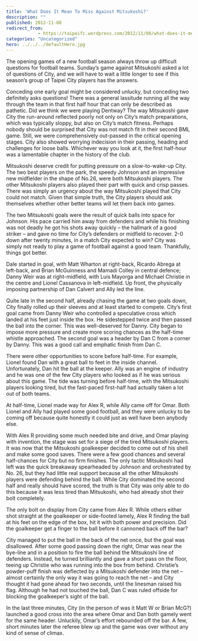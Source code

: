 ```yaml
---
title: 'What Does It Mean To Miss Against Mitsukoshi?'
description: ""
published: 2012-11-08
redirect_from: 
            - https://taipeifc.wordpress.com/2012/11/08/what-does-it-mean-to-miss-against-mitsukoshi/
categories: "Uncategorized"
hero: ../../../defaultHero.jpg
---
```

The opening games of a new football season always throw up difficult questions for football teams. Sunday’s game against Mitsukoshi asked a lot of questions of City, and we will have to wait a little longer to see if this season’s group of Taipei City players has the answers.

Conceding one early goal might be considered unlucky, but conceding two definitely asks questions! There was a general lassitude running all the way through the team in that first half hour that can only be described as pathetic. Did we think we were playing Dentway? The way Mitsukoshi gave City the run-around reflected poorly not only on City’s match preparations, which was typically sloppy, but also on City’s match fitness. Perhaps nobody should be surprised that City was not match fit in their second BML game. Still, we were comprehensively out-passed in the critical opening stages. City also showed worrying indecision in their passing, heading and challenges for loose balls. Whichever way you look at it, the first half-hour was a lamentable chapter in the history of the club.

Mitsukoshi deserve credit for putting pressure on a slow-to-wake-up City. The two best players on the park, the speedy Johnson and an impressive new midfielder in the shape of No.26, were both Mitsukoshi players. The other Mitsukoshi players also played their part with quick and crisp passes. There was simply an urgency about the way Mitsukoshi played that City could not match. Given that simple truth, the City players should ask themselves whether other better teams will let them back into games.

The two Mitsukoshi goals were the result of quick balls into space for Johnson. His pace carried him away from defenders and while his finishing was not deadly he got his shots away quickly – the hallmark of a good striker – and gave no time for City’s defenders or midfield to recover. 2-0 down after twenty minutes, in a match City expected to win? City was simply not ready to play a game of football against a good team. Thankfully, things got better.

Dale started in goal, with Matt Wharton at right-back, Ricardo Abrega at left-back, and Brian McGuinness and Mamadi Colley in central defence; Danny Weir was at right-midfield, with Luis Mayorga and Michael Christie in the centre and Lionel Cassanova in left-midfield. Up front, the physically imposing partnership of Dan Calvert and Ally led the line.

Quite late in the second half, already chasing the game at two goals down, City finally rolled up their sleeves and at least started to compete. City’s first goal came from Danny Weir who controlled a speculative cross which landed at his feet just inside the box. He sidestepped twice and then passed the ball into the corner. This was well-deserved for Danny. City began to impose more pressure and create more scoring chances as the half-time whistle approached. The second goal was a header by Dan C from a corner by Danny. This was a good call and emphatic finish from Dan C.

There were other opportunities to score before half-time. For example, Lionel found Dan with a great ball to feet in the inside channel. Unfortunately, Dan hit the ball at the keeper. Ally was an engine of industry and he was one of the few City players who looked as if he was serious about this game. The tide was turning before half-time, with the Mitsukoshi players looking tired, but the fast-paced first-half had actually taken a lot out of both teams.

At half-time, Lionel made way for Alex R, while Ally came off for Omar. Both Lionel and Ally had played some good football, and they were unlucky to be coming off because quite honestly it could just as well have been anybody else.

With Alex R providing some much needed bite and drive, and Omar playing with invention, the stage was set for a siege of the tired Mitsukoshi players. It was now that the Mitsukoshi goalkeeper decided to come out of his shell and make some good saves. There were a few good chances and several half-chances for City but no firm finishes. The only tactic Mitsukoshi had left was the quick breakaway spearheaded by Johnson and orchestrated by No. 26, but they had little real support because all the other Mitsukoshi players were defending behind the ball. While City dominated the second half and really should have scored, the truth is that City was only able to do this because it was less tired than Mitsukoshi, who had already shot their bolt completely.

The only bolt on display from City came from Alex R. While others either shot straight at the goalkeeper or side-footed lamely, Alex R finding the ball at his feet on the edge of the box, hit it with both power and precision. Did the goalkeeper get a finger to the ball before it cannoned back off the bar?

City managed to put the ball in the back of the net once, but the goal was disallowed. After some good passing down the right, Omar was near the bye-line and in a position to fire the ball behind the Mitsukoshi line of defenders. Instead, he turned brilliantly and gave a short pass on the floor, teeing up Christie who was running into the box from behind. Christie’s powder-puff finish was deflected by a Mitsukoshi defender into the net – almost certainly the only way it was going to reach the net – and City thought it had gone ahead for two seconds, until the linesman raised his flag. Although he had not touched the ball, Dan C was ruled offside for blocking the goalkeeper’s sight of the ball.

In the last three minutes, City (in the person of was it Matt W or Brian McG?) launched a good cross into the area where Omar and Dan both gamely went for the same header. Unluckily, Omar’s effort rebounded off the bar. A few, short minutes later the referee blew up and the game was over without any kind of sense of climax.
